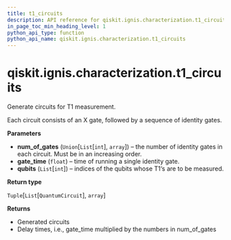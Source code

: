 ```yaml
---
title: t1_circuits
description: API reference for qiskit.ignis.characterization.t1_circuits
in_page_toc_min_heading_level: 1
python_api_type: function
python_api_name: qiskit.ignis.characterization.t1_circuits
---
```


<span id="qiskit-ignis-characterization-t1-circuits" />

# qiskit.ignis.characterization.t1\_circuits

<Function id="qiskit.ignis.characterization.t1_circuits" github="https://github.com/qiskit-community/qiskit-ignis/tree/stable/0.5/qiskit/ignis/characterization/coherence/circuits.py" signature="t1_circuits(num_of_gates, gate_time, qubits)">
  Generate circuits for T1 measurement.

  Each circuit consists of an X gate, followed by a sequence of identity gates.

  **Parameters**

  *   **num\_of\_gates** (`Union`\[`List`\[`int`], `array`]) – the number of identity gates in each circuit. Must be in an increasing order.
  *   **gate\_time** (`float`) – time of running a single identity gate.
  *   **qubits** (`List`\[`int`]) – indices of the qubits whose T1‘s are to be measured.

  **Return type**

  `Tuple`\[`List`\[`QuantumCircuit`], `array`]

  **Returns**

  *   Generated circuits
  *   Delay times, i.e., gate\_time multiplied by the numbers in num\_of\_gates
</Function>

